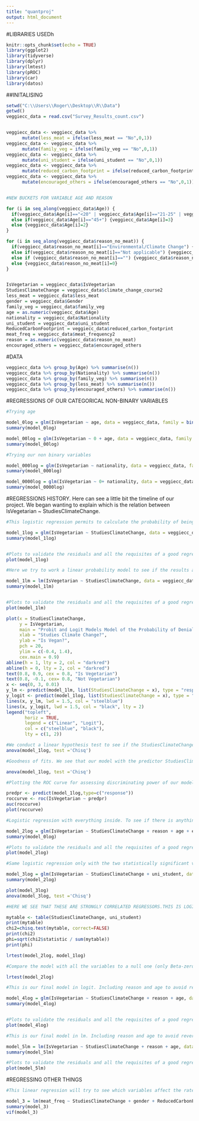 ---
title: "quantproj"
output: html_document
---

#LIBRARIES USEDh

```{r setup, include=FALSE}
knitr::opts_chunk$set(echo = TRUE)
library(ggplot2)
library(tidyverse)
library(dplyr)
library(lmtest)
library(pROC)
library(car)
library(datos)
```

##INITALISING

```{r init}

setwd("C:\\Users\\Roger\\Desktop\\R\\Data")
getwd()
veggiecc_data = read.csv("Survey_Results_count.csv")


veggiecc_data <- veggiecc_data %>%
      mutate(less_meat = ifelse(less_meat == "No",0,1))
veggiecc_data <- veggiecc_data %>%
      mutate(family_veg = ifelse(family_veg == "No",0,1))
veggiecc_data <- veggiecc_data %>%
      mutate(uni_student = ifelse(uni_student == "No",0,1))
veggiecc_data <- veggiecc_data %>%
      mutate(reduced_carbon_footprint = ifelse(reduced_carbon_footprint == "No",0,1))
veggiecc_data <- veggiecc_data %>%
      mutate(encouraged_others = ifelse(encouraged_others == "No",0,1))


#NEW BUCKETS FOR VARIABLE AGE AND REASON 

for (i in seq_along(veggiecc_data$Age)) {
  if(veggiecc_data$Age[i]=="<20" | veggiecc_data$Age[i]=="21-25" | veggiecc_data$Age[i]=="26-30") {veggiecc_data$Age[i]=1}
  else if(veggiecc_data$Age[i]=="45+") {veggiecc_data$Age[i]=3}
  else {veggiecc_data$Age[i]=2}
}

for (i in seq_along(veggiecc_data$reason_no_meat)) {
  if(veggiecc_data$reason_no_meat[i]=="Environmental/Climate Change") {veggiecc_data$reason_no_meat[i]=1}
  else if(veggiecc_data$reason_no_meat[i]=="Not applicable") {veggiecc_data$reason_no_meat[i]=NA}
  else if (veggiecc_data$reason_no_meat[i]=="") {veggiecc_data$reason_no_meat[i]=NA}
  else {veggiecc_data$reason_no_meat[i]=0}
}


IsVegetarian = veggiecc_data$IsVegetarian
StudiesClimateChange = veggiecc_data$climate_change_course2
less_meat = veggiecc_data$less_meat
gender = veggiecc_data$Gender
family_veg = veggiecc_data$family_veg
age = as.numeric(veggiecc_data$Age)
nationality = veggiecc_data$Nationality
uni_student = veggiecc_data$uni_student
ReducedCarbonFootprint = veggiecc_data$reduced_carbon_footprint
meat_freq = veggiecc_data$meat_frequency2
reason = as.numeric(veggiecc_data$reason_no_meat)
encouraged_others = veggiecc_data$encouraged_others

```
#DATA

```{r summarydata}

veggiecc_data %>% group_by(Age) %>% summarise(n())
veggiecc_data %>% group_by(Nationality) %>% summarise(n())
veggiecc_data %>% group_by(family_veg) %>% summarise(n())
veggiecc_data %>% group_by(less_meat) %>% summarise(n())
veggiecc_data %>% group_by(encouraged_others) %>% summarise(n())

```



#REGRESSIONS OF OUR CATEGORICAL NON-BINARY VARIABLES

```{r regrtry1}

#Trying age

model_0log = glm(IsVegetarian ~ age, data = veggiecc_data, family = binomial(logit))
summary(model_0log)

model_00log = glm(IsVegetarian ~ 0 + age, data = veggiecc_data, family = binomial(logit))
summary(model_00log)

```

```{r regrtry2}

#Trying our non binary variables

model_000log = glm(IsVegetarian ~ nationality, data = veggiecc_data, family = binomial(logit))
summary(model_000log)

model_0000log = glm(IsVegetarian ~ 0+ nationality, data = veggiecc_data, family = binomial(logit))
summary(model_0000log)

```

#REGRESSIONS HISTORY. Here can see a little bit the timeline of our project. We began wanting to explain which is the relation between IsVegetarian ~ StudiesClimateChange.

```{r regr1log}

#This logistic regression permits to calculate the probability of being vegan if you are studying climate change

model_1log = glm(IsVegetarian ~ StudiesClimateChange, data = veggiecc_data, family = binomial(logit))
summary(model_1log)


#Plots to validate the residuals and all the requisites of a good regression
plot(model_1log)

```

```{r regr1lm}

#Here we try to work a linear probability model to see if the results are similar and we can use this model.

model_1lm = lm(IsVegetarian ~ StudiesClimateChange, data = veggiecc_data)
summary(model_1lm)


#Plots to validate the residuals and all the requisites of a good regression
plot(model_1lm)

```

```{r regr1plot}


plot(x = StudiesClimateChange, 
     y = IsVegetarian,
     main = "Probit and Logit Models Model of the Probability of Denial, Given P/I Ratio",
     xlab = "Studies Climate Change?",
     ylab = "Is Vegan?",
     pch = 20,
     ylim = c(-0.4, 1.4),
     cex.main = 0.9)
abline(h = 1, lty = 2, col = "darkred")
abline(h = 0, lty = 2, col = "darkred")
text(0.8, 0.9, cex = 0.8, "Is Vegetarian")
text(0.8, -0.1, cex= 0.8, "Not Vegetarian")
x <- seq(0, 3, 0.01)
y_lm <- predict(model_1lm, list(StudiesClimateChange = x), type = "response")
y_logit <- predict(model_1log, list(StudiesClimateChange = x), type = "response")
lines(x, y_lm, lwd = 1.5, col = "steelblue")
lines(x, y_logit, lwd = 1.5, col = "black", lty = 2)
legend("topleft",
       horiz = TRUE,
       legend = c("Linear", "Logit"),
       col = c("steelblue", "black"), 
       lty = c(1, 2))


```


```{r regr1lmlog}

#We conduct a linear hypothesis test to see if the StudiesClimateChange is the same for the two models.
anova(model_1log, test ='Chisq')

```



```{r regr1GOF}

#Goodness of fits. We see that our model with the predictor StudiesClimateChange is significant compared to the NULL model.

anova(model_1log, test ='Chisq')

```


```{r regr1ROC}

#Plotting the ROC curve for assessing discriminating power of our model

predpr <- predict(model_1log,type=c("response"))
roccurve <- roc(IsVegetarian ~ predpr)
auc(roccurve)
plot(roccurve)

```


```{r regr2}

#Logistic regression with everything inside. To see if there is anything else we hadn't think of at first that is statistically significant

model_2log = glm(IsVegetarian ~ StudiesClimateChange + reason + age + encouraged_others + family_veg + gender + uni_student + ReducedCarbonFootprint + nationality, data = veggiecc_data, family = binomial(logit))
summary(model_0log)

#Plots to validate the residuals and all the requisites of a good regression
plot(model_2log)

```


```{r regr3}

#Same logistic regression only with the two statistically significant variables. ANOVA to test if this model improves the predicting capacity of the null model

model_3log = glm(IsVegetarian ~ StudiesClimateChange + uni_student, data = veggiecc_data, family = binomial(logit))
summary(model_2log)

plot(model_3log)
anova(model_3log, test ='Chisq')

```




```{r testcorr1}

#HERE WE SEE THAT THESE ARE STRONGLY CORRELATED REGRESSORS.THIS IS LOGIC, BECAUSE ALMOST ALL THE "YES" OF StudiesClimateChange are a "YES" in uni_student. THEREFORE, WE SHOULD EXCLUDE THIS VARIABLE FROM OUR MODEL.

mytable <- table(StudiesClimateChange, uni_student)
print(mytable)
chi2=chisq.test(mytable, correct=FALSE)
print(chi2)
phi=sqrt(chi2$statistic / sum(mytable))
print(phi)

```


```{r testcorr2}

lrtest(model_2log, model_1log)

#Compare the model with all the variables to a null one (only Beta-zero)

lrtest(model_2log)

```

```{r regr4}

#This is our final model in logit. Including reason and age to avoid reverse causality (exogeneity)

model_4log = glm(IsVegetarian ~ StudiesClimateChange + reason + age, data = veggiecc_data, family = binomial(logit))
summary(model_4log)


#Plots to validate the residuals and all the requisites of a good regression
plot(model_4log)

```
```{r regr5}

#This is our final model in lm. Including reason and age to avoid reverse causality (exogeneity)

model_5lm = lm(IsVegetarian ~ StudiesClimateChange + reason + age, data = veggiecc_data)
summary(model_5lm)

#Plots to validate the residuals and all the requisites of a good regression
plot(model_5lm)

```


#REGRESSING OTHER THINGS

```{r regr3lm}

#This linear regression will try to see which variables affect the rate of consumption of meet per week. Also we test if there is multicolinearity 

model_3 = lm(meat_freq ~ StudiesClimateChange + gender + ReducedCarbonFootprint  , data = veggiecc_data)
summary(model_3)
vif(model_3)

```